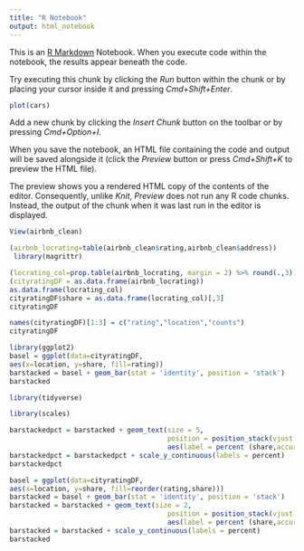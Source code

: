 ```yaml
---
title: "R Notebook"
output: html_notebook
---
```


This is an [R Markdown](http://rmarkdown.rstudio.com) Notebook. When you execute code within the notebook, the results appear beneath the code. 

Try executing this chunk by clicking the *Run* button within the chunk or by placing your cursor inside it and pressing *Cmd+Shift+Enter*. 

```r
plot(cars)
```

Add a new chunk by clicking the *Insert Chunk* button on the toolbar or by pressing *Cmd+Option+I*.

When you save the notebook, an HTML file containing the code and output will be saved alongside it (click the *Preview* button or press *Cmd+Shift+K* to preview the HTML file). 

The preview shows you a rendered HTML copy of the contents of the editor. Consequently, unlike *Knit*, *Preview* does not run any R code chunks. Instead, the output of the chunk when it was last run in the editor is displayed.

```r
View(airbnb_clean)
```

```r
(airbnb_locrating=table(airbnb_clean$rating,airbnb_clean$address))
 library(magrittr)
```
```r
(locrating_col=prop.table(airbnb_locrating, margin = 2) %>% round(.,3))
(cityratingDF = as.data.frame(airbnb_locrating))
as.data.frame(locrating_col)
cityratingDF$share = as.data.frame(locrating_col)[,3]
cityratingDF

```
```r
names(cityratingDF)[1:3] = c("rating","location","counts")
cityratingDF

```
```r
library(ggplot2)
basel = ggplot(data=cityratingDF,
aes(x=location, y=share, fill=rating))
barstacked = basel + geom_bar(stat = 'identity', position = 'stack')
barstacked

```
```r
library(tidyverse)
```
```r
library(scales)
```

```r
barstackedpct = barstacked + geom_text(size = 5,
                                       position = position_stack(vjust = 0.5),
                                       aes(label = percent (share,accuracy = 0.1)))
barstackedpct = barstackedpct + scale_y_continuous(labels = percent)
barstackedpct
```
```r
basel = ggplot(data=cityratingDF,
aes(x=location, y=share, fill=reorder(rating,share)))
barstacked = basel + geom_bar(stat = 'identity', position = 'stack')
barstacked = barstacked + geom_text(size = 2,
                                       position = position_stack(vjust = 0.5),
                                       aes(label = percent (share,accuracy = 0.1)))
barstacked = barstacked + scale_y_continuous(labels = percent)
barstacked
```
